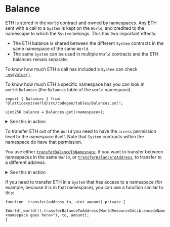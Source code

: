 
# Balance

ETH is stored in the `World` contract and owned by namespaces.
Any ETH sent with a call to a `System` is kept on the `World`, and credited to the namescape to which the `System` belongs.
This has two important effects:

- The ETH balance is shared between the different `System` contracts in the same namespace of the same `World`.
- The same `System` can be used in multiple `World` contracts and the ETH balances remain separate.

To know how much ETH a call has included a `System` can check [`_msgValue()`](https://github.com/latticexyz/mud/blob/main/packages/world/src/WorldContext.sol#L34-L36).

To know how much ETH a specific namespace has you can look in `world:Balances` (the `Balances` table of the `world` namespace).

```solidity
import { Balances } from "@latticexyz/world/src/codegen/tables/Balances.sol";

uint256 balance = Balances.get(<namespace>);
```

<details>

<summary>See this in action</summary>

1. Have a MUD application running.
   The easiest way to do this is to [run the template locally](/templates/typescript/getting-started).

1. Here we are not concerned with the client, so change to the `contracts` page.
   Because we are not concerned with the client, all the file names will be relative to `.../packages/contracts`.

   ```sh copy
   cd packages/contracts
   ```

1. Create a `.env` file with:

   - `PRIVATE_KEY` - the private key of an account that has ETH on the blockchain.
   - `WORLD_ADDRESS` - the address of the `World` to which you add the namespace.

   If you are using the template with a fresh `pnpm dev`, then you can use this `.env`:

   ```sh filename=".env" copy
   # This .env file is for demonstration purposes only.
   #
   # This should usually be excluded via .gitignore and the env vars attached to
   # your deployment enviroment, but we're including this here for ease of local
   # development. Please do not commit changes to this file!
   #
   # Enable debug logs for MUD CLI
   DEBUG=mud:*
   #
   # Anvil default private key:
   PRIVATE_KEY=0xac0974bec39a17e36ba4a6b4d238ff944bacb478cbed5efcae784d7bf4f2ff80

   # Address for the world we are extending
   WORLD_ADDRESS=0x4f4ddafbc93cf8d11a253f21ddbcf836139efdec
   ```

1. Create this file as `scripts/GetBalance.s.sol`.

   ```solidity filename="GetBalance.s.sol" copy
   // SPDX-License-Identifier: MIT
   pragma solidity >=0.8.21;

   import { Script } from "forge-std/Script.sol";
   import { console } from "forge-std/console.sol";
   import { Balances } from "@latticexyz/world/src/codegen/tables/Balances.sol";
   import { StoreSwitch } from "@latticexyz/store/src/StoreSwitch.sol";
   import { ResourceId } from "@latticexyz/store/src/ResourceId.sol";
   import { WorldResourceIdLib } from "@latticexyz/world/src/WorldResourceId.sol";

   contract GetBalance is Script {
     function run() external {
       address worldAddress = vm.envAddress("WORLD_ADDRESS");
       StoreSwitch.setStoreAddress(worldAddress);
       console.log("World at:", worldAddress);
       ResourceId namespaceResource = WorldResourceIdLib.encodeNamespace(bytes14(""));
       console.log("Namespace ID: %x", uint256(ResourceId.unwrap(namespaceResource)));
       uint256 balance = Balances.get(namespaceResource);
       console.log("Balance: %d wei", balance);
     }
   }
   ```

   <details>

   <summary>Explanation</summary>

   ```solidity
   // SPDX-License-Identifier: MIT
   pragma solidity >=0.8.21;
   ```

   Standard Solidity boilerplate

   ```solidity
   import { Script } from "forge-std/Script.sol";
   import { console } from "forge-std/console.sol";
   ```

   Standard [`forge` script](https://book.getfoundry.sh/tutorials/solidity-scripting) boilerplate.

   ```solidity
   import { Balances } from "@latticexyz/world/src/codegen/tables/Balances.sol";
   ```

   The `Balances` table contains namespace balances.
   Note that while this table's Solidity code is available as part of the library, it is a standard MUD table and as such gets created from [a `mud.config.ts` file](https://github.com/latticexyz/mud/blob/main/packages/world/mud.config.ts#L55-L62).

   ```solidity
   import { StoreSwitch } from "@latticexyz/store/src/StoreSwitch.sol";
   ```

   We need [this file](https://github.com/latticexyz/mud/blob/main/packages/store/src/StoreSwitch.sol) to specify the `World`'s address.

   ```solidity
   import { ResourceId } from "@latticexyz/store/src/ResourceId.sol";
   import { WorldResourceIdLib } from "@latticexyz/world/src/WorldResourceId.sol";
   ```

   We need the namespace's `ResourceId`.

   ```solidity
   contract GetBalance is Script {
       function run() external {
           address worldAddress = vm.envAddress("WORLD_ADDRESS");
   ```

   Get `WORLD_ADDRESS` from `.env`.

   ```solidity
          StoreSwitch.setStoreAddress(worldAddress);
          console.log("World at:", worldAddress);
   ```

   [Set the address of the `World`](https://github.com/latticexyz/mud/blob/main/packages/store/src/StoreSwitch.sol#L58-L65) so future data calls to go to the correct location.

   ```solidity
          ResourceId namespaceResource = WorldResourceIdLib.encodeNamespace(bytes14(""));
          console.log("Namespace ID: %x", uint256(ResourceId.unwrap(namespaceResource)));
   ```

   Create the `ResourceId` for the root namespace.

   ```solidity
          uint256 balance = Balances.get(namespaceResource);
          console.log("Balance: %d wei", balance);
      }
   }
   ```

   Finally, get the balance from the `world:Balances` table.

   </details>

1. Source the `.env` file (we are going to use the variables there to transfer ETH to the root namespace's account).

   ```sh copy
   source .env
   ```

1. Run the script.

   ```sh copy
   forge script script/GetBalance.s.sol --rpc-url http://localhost:8545
   ```

   The balance should be zero for now.

1. To allow `increment` to accept wei, edit `src/systems/IncrementSystem.sol` to make it `payable`:

   <CollapseCode>

   ```solidity filename="IncrementSystem.sol" showLineNumbers copy {8}
   // SPDX-License-Identifier: MIT
   pragma solidity >=0.8.21;

   import { System } from "@latticexyz/world/src/System.sol";
   import { Counter } from "../codegen/index.sol";

   contract IncrementSystem is System {
     function increment() public payable returns (uint32) {
       uint32 counter = Counter.get();
       uint32 newValue = counter + 1;
       Counter.set(newValue);
       return newValue;
     }
   }
   ```

   </CollapseCode>

1. `pnpm dev` deploys the new code, but it might deploy it to a new `World`.
   Restart `pnpm dev` to ensure you have a `World` in the same address as before.

1. Call `increment` with ETH.

   ```sh copy
   cast send --private-key $PRIVATE_KEY $WORLD_ADDRESS --value 1ether "increment()"
   ```

1. Run the script again to see that the balance is higher.

   ```sh copy
   forge script script/GetBalance.s.sol --rpc-url http://localhost:8545
   ```

</details>

To transfer ETH out of the `World` you need to have the `access` permission level to the namespace itself.
Note that `System` contracts within the namespace do have that permission.

You use either [`transferBalanceToNamespace`](https://github.com/latticexyz/mud/blob/main/packages/world/src/modules/init/implementations/BalanceTransferSystem.sol#L25-L57), if you want to transfer between namespaces in the same `World`, or [`transferBalanceToAddress`](https://github.com/latticexyz/mud/blob/main/packages/world/src/modules/init/implementations/BalanceTransferSystem.sol#L59-L86), to transfer to a different address.

<details>

<summary>See this in action</summary>

These steps assume you already transferred 1 ether to the root namespace.

1. Run this command to transfer 10 wei to the zero address.

   ```sh copy
   cast send --private-key $PRIVATE_KEY $WORLD_ADDRESS "transferBalanceToAddress(bytes32,address,uint256)" 0x6e73000000000000000000000000000000000000000000000000000000000000 `cast address-zero` 10
   ```

1. See that the namespace's balance is lower by 10 wei.

   ```sh copy
   forge script script/GetBalance.s.sol --rpc-url http://localhost:8545
   ```

1. See that 10 wei have been deducted from the balance of the `World`.

   ```sh copy
   cast balance $WORLD_ADDRESS
   ```

</details>

If you need to transfer ETH in a `System` that has access to a namespace (for example, because it is in that namespace), you can use a function similar to this:

```solidity
function _transfer(address to, uint amount) private {
  IWorld(_world()).transferBalanceToAddress(WorldResourceIdLib.encodeNamespace("<namespace goes here>"), to, amount);
}
```
